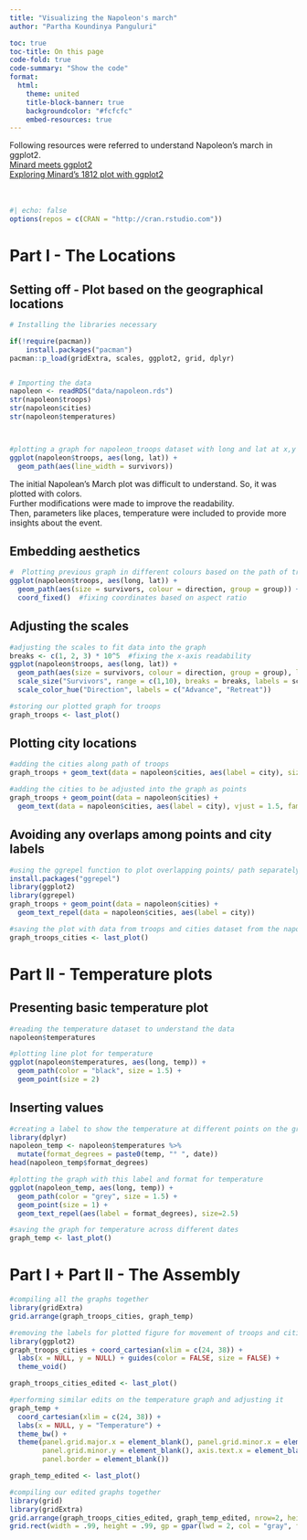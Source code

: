 ```yaml
---
title: "Visualizing the Napoleon's march"
author: "Partha Koundinya Panguluri"

toc: true
toc-title: On this page
code-fold: true
code-summary: "Show the code"
format:
  html:
    theme: united
    title-block-banner: true
    backgroundcolor: "#fcfcfc"
    embed-resources: true
---
```



Following resources were referred to understand Napoleon's march in ggplot2.\
[Minard meets ggplot2](http://euclid.psych.yorku.ca/www/psy6135/tutorials/Minard.html)\
[Exploring Minard's 1812 plot with ggplot2](https://www.andrewheiss.com/blog/2017/08/10/exploring-minards-1812-plot-with-ggplot2/)\
\
\
```r
#| echo: false
options(repos = c(CRAN = "http://cran.rstudio.com"))
```


# Part I - The Locations

## Setting off - Plot based on the geographical locations

```r

# Installing the libraries necessary

if(!require(pacman))
    install.packages("pacman")
pacman::p_load(gridExtra, scales, ggplot2, grid, dplyr)


# Importing the data
napoleon <- readRDS("data/napoleon.rds")
str(napoleon$troops)
str(napoleon$cities)
str(napoleon$temperatures)



#plotting a graph for napoleon_troops dataset with long and lat at x,y axes
ggplot(napoleon$troops, aes(long, lat)) +
  geom_path(aes(line_width = survivors))
```

The initial Napolean's March plot was difficult to understand. So, it was plotted with colors.\
Further modifications were made to improve the readability.\
Then, parameters like places, temperature were included to provide more insights about the event.

## Embedding aesthetics

```r

#  Plotting previous graph in different colours based on the path of troops
ggplot(napoleon$troops, aes(long, lat)) +
  geom_path(aes(size = survivors, colour = direction, group = group)) +
  coord_fixed()  #fixing coordinates based on aspect ratio
```

## Adjusting the scales

```r
#adjusting the scales to fit data into the graph
breaks <- c(1, 2, 3) * 10^5  #fixing the x-axis readability
ggplot(napoleon$troops, aes(long, lat)) +
  geom_path(aes(size = survivors, colour = direction, group = group), lineend = "round") +
  scale_size("Survivors", range = c(1,10), breaks = breaks, labels = scales::comma(breaks))+
  scale_color_hue("Direction", labels = c("Advance", "Retreat"))

#storing our plotted graph for troops
graph_troops <- last_plot()

```

## Plotting city locations

```r
#adding the cities along path of troops
graph_troops + geom_text(data = napoleon$cities, aes(label = city), size = 4)

#adding the cities to be adjusted into the graph as points
graph_troops + geom_point(data = napoleon$cities) +
  geom_text(data = napoleon$cities, aes(label = city), vjust = 1.5, family = "Times New Roman" )
```

## Avoiding any overlaps among points and city labels

```r
#using the ggrepel function to plot overlapping points/ path separately
install.packages("ggrepel")
library(ggplot2)
library(ggrepel)
graph_troops + geom_point(data = napoleon$cities) +
  geom_text_repel(data = napoleon$cities, aes(label = city))

#saving the plot with data from troops and cities dataset from the napoleon dataset 
graph_troops_cities <- last_plot()

```

# Part II - Temperature plots

## Presenting basic temperature plot

```r
#reading the temperature dataset to understand the data
napoleon$temperatures

#plotting line plot for temperature
ggplot(napoleon$temperatures, aes(long, temp)) +
  geom_path(color = "black", size = 1.5) +
  geom_point(size = 2)
```

## Inserting values

```r
#creating a label to show the temperature at different points on the graph
library(dplyr)
napoleon_temp <- napoleon$temperatures %>%
  mutate(format_degrees = paste0(temp, "° ", date))
head(napoleon_temp$format_degrees)

#plotting the graph with this label and format for temperature
ggplot(napoleon_temp, aes(long, temp)) +
  geom_path(color = "grey", size = 1.5) +
  geom_point(size = 1) +
  geom_text_repel(aes(label = format_degrees), size=2.5)

#saving the graph for temperature across different dates
graph_temp <- last_plot()

```

# Part I + Part II - The Assembly

```r
#compiling all the graphs together
library(gridExtra)
grid.arrange(graph_troops_cities, graph_temp)

#removing the labels for plotted figure for movement of troops and cities to match it with our temperature plot
library(ggplot2)
graph_troops_cities + coord_cartesian(xlim = c(24, 38)) +
  labs(x = NULL, y = NULL) + guides(color = FALSE, size = FALSE) +
  theme_void()

graph_troops_cities_edited <- last_plot()

#performing similar edits on the temperature graph and adjusting it
graph_temp + 
  coord_cartesian(xlim = c(24, 38)) +
  labs(x = NULL, y = "Temperature") +
  theme_bw() +
  theme(panel.grid.major.x = element_blank(), panel.grid.minor.x = element_blank(),
        panel.grid.minor.y = element_blank(), axis.text.x = element_blank(), axis.ticks = element_blank(),
        panel.border = element_blank())

graph_temp_edited <- last_plot()

#compiling our edited graphs together
library(grid)
library(gridExtra)
grid.arrange(graph_troops_cities_edited, graph_temp_edited, nrow=2, heights=c(3.5, 1.2))
grid.rect(width = .99, height = .99, gp = gpar(lwd = 2, col = "gray", fill = NA))

```
